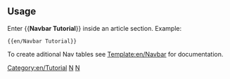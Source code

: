 {{en/Navtabs|[[en/Tutorial|Introduction]]
|[[en/Tutorial Editing|Editing]]
|[[en/Tutorial Formatting|Formatting]]
|[[en/Tutorial Linking|Linking]]
|[[en/Tutorial Talk pages|Talk&nbsp;pages]]
|666
|[[en/Tutorial FAQ|FAQ]]
|This={{{This}}}
}}<includeonly>[[Category:en/Tutorial]]</includeonly><noinclude>

==Usage==
Enter <nowiki>{{</nowiki>'''Navbar Tutorial'''<nowiki>}}</nowiki> inside an article section. Example:
<pre>{{en/Navbar Tutorial}}</pre>

To create aditional Nav tables see [[Template:en/Navbar]] for documentation.

[[Category:en/Templates|N]][[Category:en/Navigation|N]]</noinclude>
